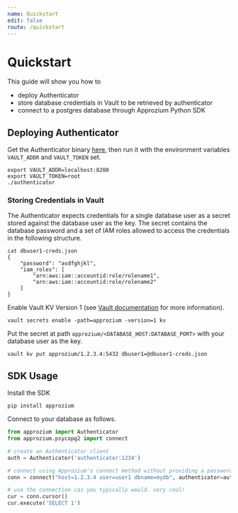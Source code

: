 ```yaml
---
name: Quickstart
edit: false
route: /quickstart
---
```


# Quickstart
This guide will show you how to
- deploy Authenticator
- store database credentials in Vault to be retrieved by authenticator
- connect to a postgres database through Approzium Python SDK

## Deploying Authenticator
Get the Authenticator binary [here](https://github.com/approzium/approzium/tree/develop/authenticator), then run it with the environment variables `VAULT_ADDR` and `VAULT_TOKEN` set.
```shell
export VAULT_ADDR=localhost:8200
export VAULT_TOKEN=root
./authenticator
```

### Storing Credentials in Vault
The Authenticator expects credentials for a single database user as a secret stored against the database user as the key. The secret contains the database password and a set of IAM roles allowed to access the credentials in the following structure.
```shell
cat dbuser1-creds.json
{
    "password": "asdfghjkl",
    "iam_roles": [
        "arn:aws:iam::accountid:role/rolename1",
        "arn:aws:iam::accountid:role/rolename2"
    ]
}
```

Enable Vault KV Version 1 (see [Vault documentation](https://www.vaultproject.io/docs/secrets/kv/kv-v1) for more information).
```shell
vault secrets enable -path=approzium -version=1 kv
```

Put the secret at path `approzium/<DATABASE_HOST:DATABASE_PORT>` with your database user as the key.
```shell
vault kv put approzium/1.2.3.4:5432 dbuser1=@dbuser1-creds.json
```

## SDK Usage
Install the SDK
```shell
pip install approzium
```

Connect to your database as follows.
```python
from approzium import Authenticator
from approzium.psycopg2 import connect

# create an Authenticator client
auth = Authenticator('authenticator:1234')

# connect using Approzium's connect method without providing a password
conn = connect("host=1.2.3.4 user=user1 dbname=mydb", authenticator=auth)

# use the connection cas you typically would. very cool!
cur = conn.cursor()
cur.execute('SELECT 1')
```